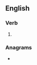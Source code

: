 ==English==

===Verb===
{{head|en|verb form}}

# {{en-past of|elute}}

===Anagrams===
* {{anagrams|en|teledu}}